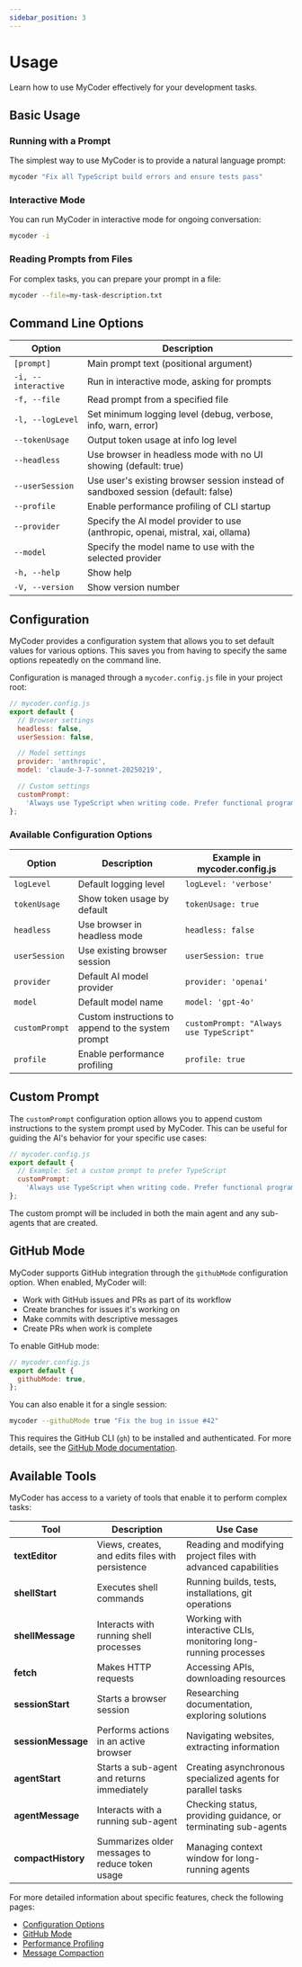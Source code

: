 ```yaml
---
sidebar_position: 3
---
```


# Usage

Learn how to use MyCoder effectively for your development tasks.

## Basic Usage

### Running with a Prompt

The simplest way to use MyCoder is to provide a natural language prompt:

```bash
mycoder "Fix all TypeScript build errors and ensure tests pass"
```

### Interactive Mode

You can run MyCoder in interactive mode for ongoing conversation:

```bash
mycoder -i
```

### Reading Prompts from Files

For complex tasks, you can prepare your prompt in a file:

```bash
mycoder --file=my-task-description.txt
```

## Command Line Options

| Option              | Description                                                                       |
| ------------------- | --------------------------------------------------------------------------------- |
| `[prompt]`          | Main prompt text (positional argument)                                            |
| `-i, --interactive` | Run in interactive mode, asking for prompts                                       |
| `-f, --file`        | Read prompt from a specified file                                                 |
| `-l, --logLevel`    | Set minimum logging level (debug, verbose, info, warn, error)                     |
| `--tokenUsage`      | Output token usage at info log level                                              |
| `--headless`        | Use browser in headless mode with no UI showing (default: true)                   |
| `--userSession`     | Use user's existing browser session instead of sandboxed session (default: false) |
| `--profile`         | Enable performance profiling of CLI startup                                       |
| `--provider`        | Specify the AI model provider to use (anthropic, openai, mistral, xai, ollama)    |
| `--model`           | Specify the model name to use with the selected provider                          |
| `-h, --help`        | Show help                                                                         |
| `-V, --version`     | Show version number                                                               |

## Configuration

MyCoder provides a configuration system that allows you to set default values for various options. This saves you from having to specify the same options repeatedly on the command line.

Configuration is managed through a `mycoder.config.js` file in your project root:

```javascript
// mycoder.config.js
export default {
  // Browser settings
  headless: false,
  userSession: false,

  // Model settings
  provider: 'anthropic',
  model: 'claude-3-7-sonnet-20250219',

  // Custom settings
  customPrompt:
    'Always use TypeScript when writing code. Prefer functional programming patterns when possible.',
};
```

### Available Configuration Options

| Option         | Description                                        | Example in mycoder.config.js            |
| -------------- | -------------------------------------------------- | --------------------------------------- |
| `logLevel`     | Default logging level                              | `logLevel: 'verbose'`                   |
| `tokenUsage`   | Show token usage by default                        | `tokenUsage: true`                      |
| `headless`     | Use browser in headless mode                       | `headless: false`                       |
| `userSession`  | Use existing browser session                       | `userSession: true`                     |
| `provider`     | Default AI model provider                          | `provider: 'openai'`                    |
| `model`        | Default model name                                 | `model: 'gpt-4o'`                       |
| `customPrompt` | Custom instructions to append to the system prompt | `customPrompt: "Always use TypeScript"` |
| `profile`      | Enable performance profiling                       | `profile: true`                         |

## Custom Prompt

The `customPrompt` configuration option allows you to append custom instructions to the system prompt used by MyCoder. This can be useful for guiding the AI's behavior for your specific use cases:

```javascript
// mycoder.config.js
export default {
  // Example: Set a custom prompt to prefer TypeScript
  customPrompt:
    'Always use TypeScript when writing code. Prefer functional programming patterns when possible.',
};
```

The custom prompt will be included in both the main agent and any sub-agents that are created.

## GitHub Mode

MyCoder supports GitHub integration through the `githubMode` configuration option. When enabled, MyCoder will:

- Work with GitHub issues and PRs as part of its workflow
- Create branches for issues it's working on
- Make commits with descriptive messages
- Create PRs when work is complete

To enable GitHub mode:

```javascript
// mycoder.config.js
export default {
  githubMode: true,
};
```

You can also enable it for a single session:

```bash
mycoder --githubMode true "Fix the bug in issue #42"
```

This requires the GitHub CLI (`gh`) to be installed and authenticated. For more details, see the [GitHub Mode documentation](./github-mode).

## Available Tools

MyCoder has access to a variety of tools that enable it to perform complex tasks:

| Tool               | Description                                      | Use Case                                                         |
| ------------------ | ------------------------------------------------ | ---------------------------------------------------------------- |
| **textEditor**     | Views, creates, and edits files with persistence | Reading and modifying project files with advanced capabilities   |
| **shellStart**     | Executes shell commands                          | Running builds, tests, installations, git operations             |
| **shellMessage**   | Interacts with running shell processes           | Working with interactive CLIs, monitoring long-running processes |
| **fetch**          | Makes HTTP requests                              | Accessing APIs, downloading resources                            |
| **sessionStart**   | Starts a browser session                         | Researching documentation, exploring solutions                   |
| **sessionMessage** | Performs actions in an active browser            | Navigating websites, extracting information                      |
| **agentStart**     | Starts a sub-agent and returns immediately       | Creating asynchronous specialized agents for parallel tasks      |
| **agentMessage**   | Interacts with a running sub-agent               | Checking status, providing guidance, or terminating sub-agents   |
| **compactHistory** | Summarizes older messages to reduce token usage  | Managing context window for long-running agents                  |

For more detailed information about specific features, check the following pages:

- [Configuration Options](./configuration)
- [GitHub Mode](./github-mode)
- [Performance Profiling](./performance-profiling)
- [Message Compaction](./message-compaction)

